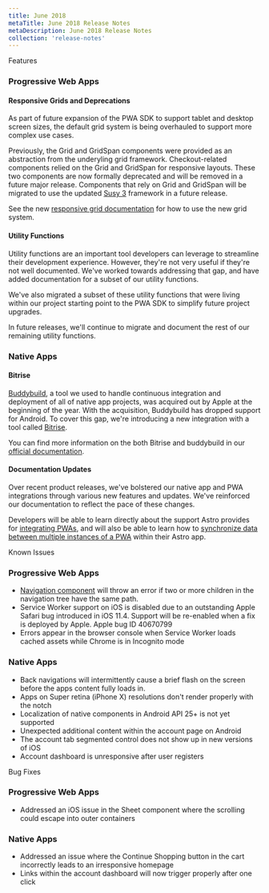 ```yaml
---
title: June 2018
metaTitle: June 2018 Release Notes
metaDescription: June 2018 Release Notes
collection: 'release-notes'
---
```


<p class="c-label c--features">Features</p>

### Progressive Web Apps

#### Responsive Grids and Deprecations
As part of future expansion of the PWA SDK to support tablet and desktop screen sizes, the default grid system is being overhauled to support more complex use cases.

Previously, the Grid and GridSpan components were provided as an abstraction from the underyling grid framework. Checkout-related components relied on the Grid and GridSpan for responsive layouts. These two components are now formally deprecated and will be removed in a future major release. Components that rely on Grid and GridSpan will be migrated to use the updated [Susy 3](http://oddbird.net/susy/docs/) framework in a future release.

See the new [responsive grid documentation](../../how-to-guides/categories/guides/responsive-grid) for how to use the new grid system.


#### Utility Functions

Utility functions are an important tool developers can leverage to streamline their development experience. However, they're not very useful if they're not well documented.  We've worked towards addressing that gap, and have added documentation for a subset of our utility functions.

We've also migrated a subset of these utility functions that were living within our project starting point to the PWA SDK to simplify future project upgrades.

In future releases, we'll continue to migrate and document the rest of our remaining utility functions.

### Native Apps

#### Bitrise

[Buddybuild](https://www.buddybuild.com/), a tool we used to handle continuous integration and deployment of all of native app projects, was acquired out by Apple at the beginning of the year. With the acquisition, Buddybuild has dropped support for Android. To cover this gap, we're introducing a new integration with a tool called [Bitrise](https://www.bitrise.io/dashboard).

You can find more information on the both Bitrise and buddybuild in our [official documentation](http://astro.mobify.com/latest/guides/testing-and-launching-your-app/continuous-delivery/).

#### Documentation Updates

Over recent product releases, we've bolstered our native app and PWA integrations through various new features and updates. We've reinforced our documentation to reflect the pace of these changes.

Developers will be able to learn directly about the support Astro provides for [integrating PWAs](http://astro.mobify.com/latest/guides/extra/pwa-support/), and will also be able to learn how to [synchronize data between multiple instances of a PWA](http://astro.mobify.com/latest/guides/extra/tab-syncing/) within their Astro app.

<p class="c-label c--known">Known Issues</p>

### Progressive Web Apps
* [Navigation component](../../apis-and-sdks/component-library/components/Nav) will throw an error if two or more children in the navigation tree have the same path.
* Service Worker support on iOS is disabled due to an outstanding Apple Safari bug introduced in iOS 11.4. Support will be re-enabled when a fix is deployed by Apple. Apple bug ID 40670799
* Errors appear in the browser console when Service Worker loads cached assets while Chrome is in Incognito mode

### Native Apps
* Back navigations will intermittently cause a brief flash on the screen before the apps content fully loads in.
* Apps on Super retina (iPhone X) resolutions don't render properly with the notch
* Localization of native components in Android API 25+ is not yet supported
* Unexpected additional content within the account page on Android
* The account tab segmented control does not show up in new versions of iOS
* Account dashboard is unresponsive after user registers

<p class="c-label c--bugs">Bug Fixes</p>

### Progressive Web Apps

* Addressed an iOS issue in the Sheet component where the scrolling could escape into outer containers

### Native Apps

* Addressed an issue where the Continue Shopping button in the cart incorrectly leads to an irresponsive homepage
* Links within the account dashboard will now trigger properly after one click
